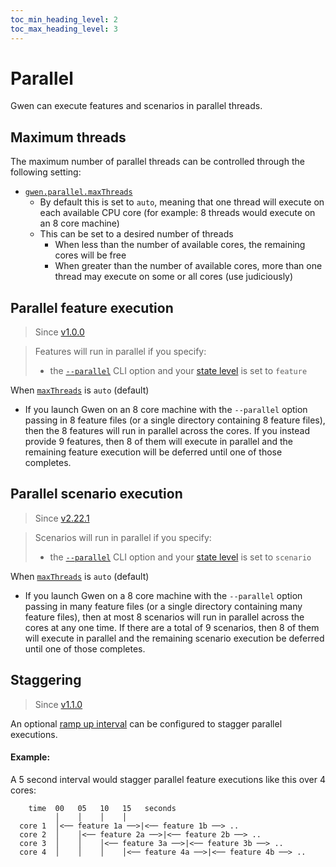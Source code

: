 ```yaml
--- 
toc_min_heading_level: 2
toc_max_heading_level: 3
---
```



# Parallel

Gwen can execute features and scenarios in parallel threads.

## Maximum threads

The maximum number of parallel threads can be controlled through the following setting:

- [`gwen.parallel.maxThreads`](/docs/settings/reference#gwen-parallel-maxThreads)
  - By default this is set to `auto`, meaning that one thread will execute on each available CPU core (for example: 8 threads would execute on an 8 core machine)
  - This can be set to a desired number of threads
    - When less than the number of available cores, the remaining cores will be free
    - When greater than the number of available cores, more than one thread may execute on some or all cores (use judiciously)

## Parallel feature execution

> Since [v1.0.0](https://github.com/gwen-interpreter/gwen-web/releases/tag/v1.0.0)


> Features will run in parallel if you specify:
> -  the [`--parallel`](/docs/cli#gwen-cli-options-parallel) CLI option and your [state level](/docs/settings/reference#gwen-state-level) is set to `feature`

When [`maxThreads`](#maximum-threads) is `auto` (default)
- If you launch Gwen on an 8 core machine with the `--parallel` option passing in 8 feature files (or a single directory containing 8 feature files), then the 8 features will run in parallel across the cores. If you instead provide 9 features, then 8 of them will execute in parallel and the remaining feature execution will be deferred until one of those completes.


## Parallel scenario execution

> Since [v2.22.1](https://github.com/gwen-interpreter/gwen-web/releases/tag/v2.22.1)

> Scenarios will run in parallel if you specify:
> - the [`--parallel`](/docs/cli#gwen-cli-options-parallel) CLI option and your [state level](/docs/settings/reference#gwen-state-level) is set to `scenario`

When [`maxThreads`](#maximum-threads) is `auto` (default)
- If you launch Gwen on a 8 core machine with the `--parallel` option passing in many feature files (or a single directory containing many feature files), then at most 8 scenarios will run in parallel across the cores at any one time. If there are a total of 9 scenarios, then 8 of them will execute in parallel and the remaining scenario execution be deferred until one of those completes.

## Staggering

> Since [v1.1.0](https://github.com/gwen-interpreter/gwen-web/releases/tag/v1.1.0)

An optional [ramp up interval](/docs/settings/reference#gwen-rampup-interval-seconds) can be configured to stagger parallel executions.

#### Example: 

A 5 second interval would stagger parallel feature executions like this over 4 cores:

```text
    time  00   05   10   15   seconds
          │    │    │    │
  core 1  │<── feature 1a ──>|<── feature 1b ──> ..
  core 2  │    │<── feature 2a ──>|<── feature 2b ──> ..
  core 3  │    │    │<── feature 3a ──>|<── feature 3b ──> ..
  core 4  │    │    │    │<── feature 4a ──>|<── feature 4b ──> ..
  ```
